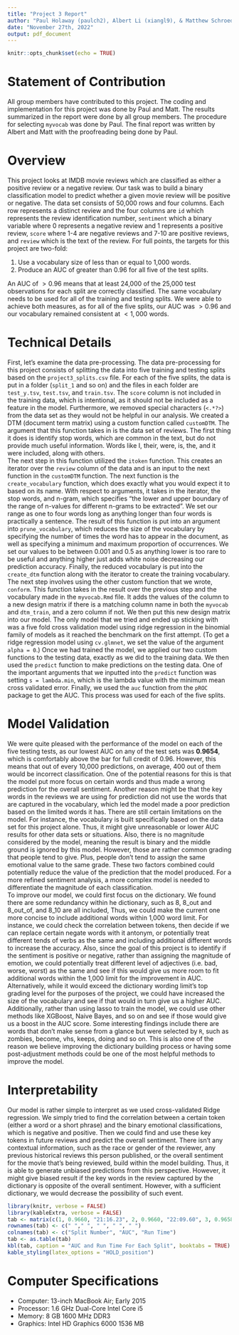 ```yaml
---
title: "Project 3 Report"
author: "Paul Holaway (paulch2), Albert Li (xiangl9), & Matthew Schroeder (mas5)"
date: "November 27th, 2022"
output: pdf_document
---
```


```r
knitr::opts_chunk$set(echo = TRUE)
```

# Statement of Contribution

All group members have contributed to this project. The coding and implementation for this project was done by Paul and Matt. The results summarized in the report were done by all group members. The procedure for selecting `myvocab` was done by Paul. The final report was written by Albert and Matt with the proofreading being done by Paul.

# Overview

This project looks at IMDB movie reviews which are classified as either a positive review or a negative review. Our task was to build a binary classification model to predict whether a given movie review will be positive or negative. The data set consists of 50,000 rows and four columns. Each row represents a distinct review and the four columns are `id` which represents the review identification number, `sentiment` which a binary variable where 0 represents a negative review and 1 represents a positive review, `score` where 1-4 are negative reviews and 7-10 are positive reviews, and `review` which is the text of the review. For full points, the targets for this project are two-fold:
	
1. Use a vocabulary size of less than or equal to 1,000 words.
2. Produce an AUC of greater than 0.96 for all five of the test splits. 

An AUC of $>0.96$ means that at least 24,000 of the 25,000 test observations for each split are correctly classified. The same vocabulary needs to be used for all of the training and testing splits. We were able to achieve both measures, as for all of the five splits, our AUC was $>0.96$ and our vocabulary remained consistent at $<1,000$ words.

# Technical Details

First, let’s examine the data pre-processing. The data pre-processing for this project consists of splitting the data into five training and testing splits based on the `project3_splits.csv` file. For each of the five splits, the data is put in a folder (`split_1` and so on) and the files in each folder are `test_y.tsv`, `test.tsv`, and `train.tsv`. The `score` column is not included in the training data, which is intentional, as it should not be included as a feature in the model. Furthermore, we removed special characters (`<.*?>`) from the data set as they would not be helpful in our analysis. We created a DTM (document term matrix) using a custom function called `customDTM`. The argument that this function takes in is the data set of reviews. The first thing it does is identify stop words, which are common in the text, but do not provide much useful information. Words like I, their, were, is, the, and it were included, along with others. \
The next step in this function utilized the `itoken` function. This creates an iterator over the `review` column of the data and is an input to the next function in the `customDTM` function. The next function is the `create_vocabulary` function, which does exactly what you would expect it to based on its name. With respect to arguments, it takes in the iterator, the stop words, and n-gram, which specifies “the lower and upper boundary of the range of n-values for different n-grams to be extracted”. We set our range as one to four words long as anything longer than four words is practically a sentence. The result of this function is put into an argument into `prune_vocabulary`, which reduces the size of the vocabulary by specifying the number of times the word has to appear in the document, as well as specifying a minimum and maximum proportion of occurrences. We set our values to be between 0.001 and 0.5 as anything lower is too rare to be useful and anything higher just adds white noise decreasing our prediction accuracy. Finally, the reduced vocabulary is put into the `create_dtm` function along with the iterator to create the training vocabulary. \
The next step involves using the other custom function that we wrote, `conform`. This function takes in the result over the previous step and the vocabulary made in the `myvocab.Rmd` file. It adds the values of the column to a new design matrix if there is a matching column name in both the `myvocab` and `dtm_train`, and a zero column if not. We then put this new design matrix into our model. The only model that we tried and ended up sticking with was a five fold cross validation model using ridge regression in the binomial family of models as it reached the benchmark on the first attempt. (To get a ridge regression model using `cv.glmnet`, we set the value of the argument `alpha = 0`.) Once we had trained the model, we applied our two custom functions to the testing data, exactly as we did to the training data. We then used the `predict` function to make predictions on the testing data. One of the important arguments that we inputted into the `predict` function was setting `s = lambda.min`, which is the lambda value with the minimum mean cross validated error. Finally, we used the `auc` function from the `pROC` package to get the AUC. This process was used for each of the five splits.

# Model Validation

We were quite pleased with the performance of the model on each of the five testing tests, as our lowest AUC on any of the test sets was **0.9654**, which is comfortably above the bar for full credit of 0.96. However, this means that out of every 10,000 predictions, on average, 400 out of them would be incorrect classification. One of the potential reasons for this is that the model put more focus on certain words and thus made a wrong prediction for the overall sentiment. Another reason might be that the key words in the reviews we are using for prediction did not use the words that are captured in the vocabulary, which led the model made a poor prediction based on the limited words it has. There are still certain limitations on the model. For instance, the vocabulary is built specifically based on the data set for this project alone. Thus, it might give unreasonable or lower AUC results for other data sets or situations. Also, there is no magnitude considered by the model, meaning the result is binary and the middle ground is ignored by this model. However, those are rather common grading that people tend to give. Plus, people don’t tend to assign the same emotional value to the same grade. These two factors combined could potentially reduce the value of the prediction that the model produced. For a more refined sentiment analysis, a more complex model is needed to differentiate the magnitude of each classification. \
To improve our model, we could first focus on the dictionary. We found there are some redundancy within he dictionary, such as 8, 8_out and 8_out_of, and 8_10 are all included, Thus, we could make the current one more concise to include additional words within 1,000 word limit. For instance, we could check the correlation between tokens, then decide if we can replace certain negate words with it antonym, or potentially treat different tends of verbs as the same and including additional different words to increase the accuracy. Also, since the goal of this project is to identify if the sentiment is positive or negative, rather than assigning the magnitude of emotion, we could potentially treat different level of adjectives (i.e. bad, worse, worst) as the same and see if this would give us more room to fit additional words within the 1,000 limit for the improvement in AUC. Alternatively, while it would exceed the dictionary wording limit’s top grading level for the purposes of the project, we could have increased the size of the vocabulary and see if that would in turn give us a higher AUC. Additionally, rather than using lasso to train the model, we could use other methods like XGBoost, Naive Bayes, and so on and see if those would give us a boost in the AUC score. Some interesting findings include there are words that don’t make sense from a glance but were selected by `R`, such as zombies, become, vhs, keeps, doing and so on. This is also one of the reason we believe improving the dictionary building process or having some post-adjustment methods could be one of the most helpful methods to improve the model. 

# Interpretability

Our model is rather simple to interpret as we used cross-validated Ridge regression. We simply tried to find the correlation between a certain token (either a word or a short phrase) and the binary emotional classifications, which is negative and positive. Then we could find and use these key tokens in future reviews and predict the overall sentiment. There isn’t any contextual information, such as the race or gender of the reviewer, any previous historical reviews this person published, or the overall sentiment for the movie that’s being reviewed, build within the model building. Thus, it is able to generate unbiased predictions from this perspective. However, it might give biased result if the key words in the review captured by the dictionary is opposite of the overall sentiment. However, with a sufficient dictionary, we would decrease the possibility of such event.

```r
library(knitr, verbose = FALSE)
library(kableExtra, verbose = FALSE)
tab <- matrix(c(1, 0.9660, "21:16.23", 2, 0.9660, "22:09.60", 3, 0.9658, "18:05.67", 4, 0.9661, "18:05.03", 5, 0.9654, "21:42.76"), nrow = 5, ncol = 3, byrow=TRUE)
rownames(tab) <- c(" "," ", " ", " ", " ")
colnames(tab) <- c("Split Number", "AUC", "Run Time")
tab <- as.table(tab)
kbl(tab, caption = "AUC and Run Time For Each Split", booktabs = TRUE) %>%
kable_styling(latex_options = "HOLD_position")
```

# Computer Specifications

* Computer: 13-inch MacBook Air; Early 2015
* Processor: 1.6 GHz Dual-Core Intel Core i5
* Memory: 8 GB 1600 MHz DDR3
* Graphics: Intel HD Graphics 6000 1536 MB